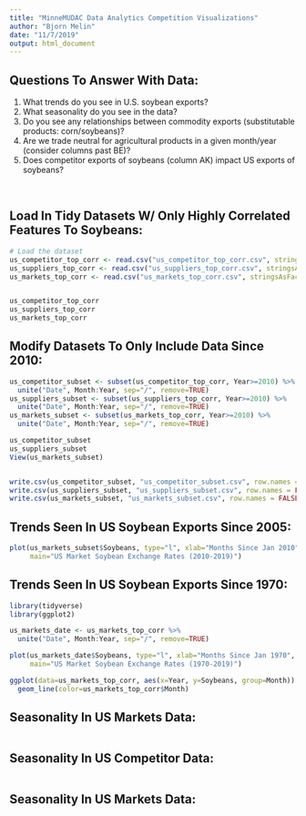 ```yaml
---
title: "MinneMUDAC Data Analytics Competition Visualizations"
author: "Bjorn Melin"
date: "11/7/2019"
output: html_document
---
```


## Questions To Answer With Data:  
1.  What trends do you see in U.S. soybean exports?
2.  What seasonality do you see in the data?
3.  Do you see any relationships between commodity exports (substitutable products: corn/soybeans)?
4.  Are we trade neutral for agricultural products in a given month/year (consider columns past BE)?
5.  Does competitor exports of soybeans (column AK) impact US exports of soybeans?

\  
\  
\  
\   


## Load In Tidy Datasets W/ Only Highly Correlated Features To Soybeans:

```r
# Load the dataset
us_competitor_top_corr <- read.csv("us_competitor_top_corr.csv", stringsAsFactors = TRUE)
us_suppliers_top_corr <- read.csv("us_suppliers_top_corr.csv", stringsAsFactors = TRUE)
us_markets_top_corr <- read.csv("us_markets_top_corr.csv", stringsAsFactors = TRUE)


us_competitor_top_corr
us_suppliers_top_corr
us_markets_top_corr
```  


## Modify Datasets To Only Include Data Since 2010:  

```r
us_competitor_subset <- subset(us_competitor_top_corr, Year>=2010) %>% 
  unite("Date", Month:Year, sep="/", remove=TRUE)
us_suppliers_subset <- subset(us_suppliers_top_corr, Year>=2010) %>% 
  unite("Date", Month:Year, sep="/", remove=TRUE)
us_markets_subset <- subset(us_markets_top_corr, Year>=2010) %>% 
  unite("Date", Month:Year, sep="/", remove=TRUE)

us_competitor_subset
us_suppliers_subset
View(us_markets_subset)


write.csv(us_competitor_subset, "us_competitor_subset.csv", row.names = FALSE)
write.csv(us_suppliers_subset, "us_suppliers_subset.csv", row.names = FALSE)
write.csv(us_markets_subset, "us_markets_subset.csv", row.names = FALSE)
```




## Trends Seen In US Soybean Exports Since 2005:

```r
plot(us_markets_subset$Soybeans, type="l", xlab="Months Since Jan 2010", ylab="Soybean Exchange Rate",
     main="US Market Soybean Exchange Rates (2010-2019)")

```


## Trends Seen In US Soybean Exports Since 1970:


```r
library(tidyverse)
library(ggplot2)

us_markets_date <- us_markets_top_corr %>% 
  unite("Date", Month:Year, sep="/", remove=TRUE)

plot(us_markets_date$Soybeans, type="l", xlab="Months Since Jan 1970", ylab="Soybean Exchange Rate",
     main="US Market Soybean Exchange Rates (1970-2019)")

ggplot(data=us_markets_top_corr, aes(x=Year, y=Soybeans, group=Month)) +
  geom_line(color=us_markets_top_corr$Month) 
```



## Seasonality In US Markets Data:

```r

```


## Seasonality In US Competitor Data:

```r

```


## Seasonality In US Markets Data:

```r


```


